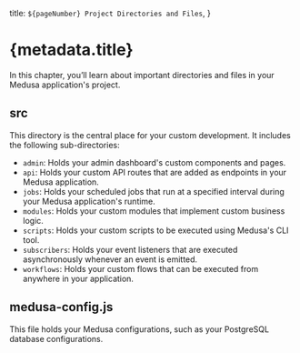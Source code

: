   title: `${pageNumber} Project Directories and Files`,
}

# {metadata.title}

In this chapter, you’ll learn about important directories and files in your Medusa application's project.

## src

This directory is the central place for your custom development. It includes the following sub-directories:

- `admin`: Holds your admin dashboard's custom components and pages.
- `api`: Holds your custom API routes that are added as endpoints in your Medusa application.
- `jobs`: Holds your scheduled jobs that run at a specified interval during your Medusa application's runtime.
- `modules`: Holds your custom modules that implement custom business logic.
- `scripts`: Holds your custom scripts to be executed using Medusa's CLI tool.
- `subscribers`: Holds your event listeners that are executed asynchronously whenever an event is emitted.
- `workflows`: Holds your custom flows that can be executed from anywhere in your application.

## medusa-config.js

This file holds your Medusa configurations, such as your PostgreSQL database configurations.
